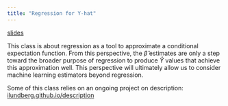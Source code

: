```yaml
---
title: "Regression for Y-hat"
---
```


[slides](slides/lec1/lec1.pdf)

This class is about regression as a tool to approximate a conditional expectation function. From this perspective, the $\hat\beta$ estimates are only a step toward the broader purpose of regression to produce $\hat{Y}$ values that achieve this approximation well. This perspective will ultimately allow us to consider machine learning estimators beyond regression.

Some of this class relies on an ongoing project on description: [ilundberg.github.io/description](https://ilundberg.github.io/description/)
